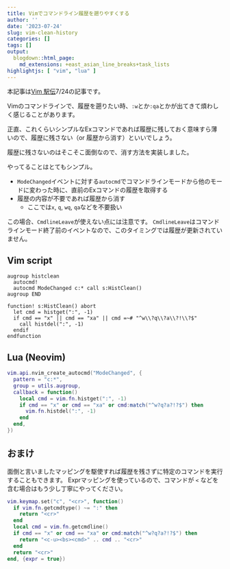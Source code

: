 ```yaml
---
title: Vimでコマンドライン履歴を遡りやすくする
author: ''
date: '2023-07-24'
slug: vim-clean-history
categories: []
tags: []
output:
  blogdown::html_page:
    md_extensions: +east_asian_line_breaks+task_lists
highlightjs: [ "vim", "lua" ]
---
```


本記事は[Vim 駅伝](https://vim-jp.org/ekiden/)7/24の記事です。

Vimのコマンドラインで、履歴を遡りたい時、`:w`とか`:qa`とかが出てきて煩わしく感じることがあります。

正直、これくらいシンプルなExコマンドであれば履歴に残しておく意味すら薄いので、履歴に残さない（or 履歴から消す）といいでしょう。

履歴に残さないのはそこそこ面倒なので、消す方法を実装しました。

やってることはとてもシンプル。

- `ModeChanged`イベントに対する`autocmd`でコマンドラインモードから他のモードに変わった時に、直前のExコマンドの履歴を取得する
- 履歴の内容が不要であれば履歴から消す
  - ここでは`x`, `q`, `wq`, `qa`などを不要扱い

この場合、`CmdlineLeave`が使えない点には注意です。
`CmdlineLeave`はコマンドラインモード終了前のイベントなので、このタイミングでは履歴が更新されていません。

## Vim script

``` vim
augroup histclean
  autocmd!
  autocmd ModeChanged c:* call s:HistClean()
augroup END

function! s:HistClean() abort
  let cmd = histget(":", -1)
  if cmd == "x" || cmd == "xa" || cmd =~# "^w\\?q\\?a\\?!\\?$"
    call histdel(":", -1)
  endif
endfunction
```

## Lua (Neovim)

``` lua
vim.api.nvim_create_autocmd("ModeChanged", {
  pattern = "c:*",
  group = utils.augroup,
  callback = function()
    local cmd = vim.fn.histget(":", -1)
    if cmd == "x" or cmd == "xa" or cmd:match("^w?q?a?!?$") then
      vim.fn.histdel(":", -1)
    end
  end,
})
```

## おまけ

面倒と言いましたマッピングを駆使すれば履歴を残さずに特定のコマンドを実行することもできます。
Exprマッピングを使っているので、コマンドが `<` などを含む場合はもう少し丁寧にやってください。

``` lua
vim.keymap.set("c", "<cr>", function()
  if vim.fn.getcmdtype() ~= ":" then
    return "<cr>"
  end
  local cmd = vim.fn.getcmdline()
  if cmd == "x" or cmd == "xa" or cmd:match("^w?q?a?!?$") then
    return "<c-u><bs><cmd>" .. cmd .. "<cr>"
  end
  return "<cr>"
end, {expr = true})
```
